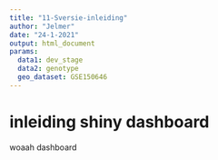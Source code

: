 ```yaml
---
title: "11-Sversie-inleiding"
author: "Jelmer"
date: "24-1-2021"
output: html_document
params:
  data1: dev_stage
  data2: genotype
  geo_dataset: GSE150646
---
```


# inleiding shiny dashboard
woaah dashboard  
